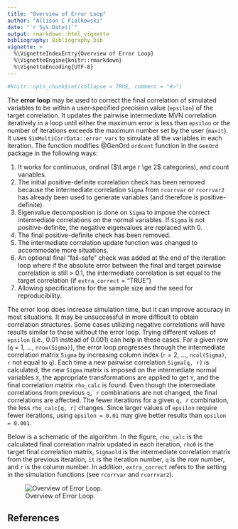```yaml
---
title: "Overview of Error Loop"
author: "Allison C Fialkowski"
date: "`r Sys.Date()`"
output: rmarkdown::html_vignette
bibliography: Bibliography.bib
vignette: >
  %\VignetteIndexEntry{Overview of Error Loop}
  %\VignetteEngine{knitr::rmarkdown}
  %\VignetteEncoding{UTF-8}
---
```


```r
#knitr::opts_chunk$set(collapse = TRUE, comment = "#>")
```

The **error loop** may be used to correct the final correlation of simulated variables to be within a user-specified precision value (`epsilon`) of the target correlation.  It updates the pairwise intermediate MVN correlation iteratively in a loop until either the maximum error is less than `epsilon` or the number of iterations exceeds the maximum number set by the user (`maxit`).  It uses `SimMultiCorrData::error_vars` to simulate all the variables in each iteration.  The function modifies @GenOrd `ordcont` function in the `GenOrd` package in the following ways: 

1. It works for continuous, ordinal ($\Large r \ge 2$ categories), and count variables.
1. The initial positive-definite correlation check has been removed because the intermediate correlation `Sigma` from `rcorrvar` or `rcorrvar2` has already been used to generate variables (and therefore is positive-definite).
1. Eigenvalue decomposition is done on `Sigma` to impose the correct intermediate correlations on the normal variables.  If `Sigma` is not positive-definite, the negative eigenvalues are replaced with 0.
1. The final positive-definite check has been removed.
1. The intermediate correlation update function was changed to accommodate more situations.
1. An optional final "fail-safe" check was added at the end of the iteration loop where if the absolute error between the final and target pairwise correlation is still > 0.1, the intermediate correlation is set equal to the target correlation (if `extra_correct` = "TRUE")
1. Allowing specifications for the sample size and the seed for reproducibility.  

The error loop does increase simulation time, but it can improve accuracy in most situations.  It may be unsuccessful in more difficult to obtain correlation structures.  Some cases utilizing negative correlations will have results similar to those without the error loop.  Trying different values of `epsilon` (i.e., 0.01 instead of 0.001) can help in these cases.  For a given row (`q` = 1, ..., `nrow(Sigma)`), the error loop progresses through the intermediate correlation matrix `Sigma` by increasing column index (`r` = 2, ..., `ncol(Sigma)`, `r` not equal to `q`).  Each time a new pairwise correlation `Sigma[q, r]` is calculated, the new `Sigma` matrix is imposed on the intermediate normal variables `X`, the appropriate transformations are applied to get `Y`, and the final correlation matrix `rho_calc` is found.  Even though the intermediate correlations from previous `q, r` combinations are not changed, the final correlations are affected.  The fewer iterations for a given `q, r` combination, the less `rho_calc[q, r]` changes.  Since larger values of `epsilon` require fewer iterations, using `epsilon = 0.01` may give better results than `epsilon = 0.001`.

Below is a schematic of the algorithm.  In the figure, `rho_calc` is the calculated final correlation matrix updated in each iteration, `rho0` is the target final correlation matrix, `Sigmaold` is the intermediate correlation matrix from the previous iteration, `it` is the iteration number, `q` is the row number, and `r` is the column number.  In addition, `extra_correct` refers to the setting in the simulation functions (see `rcorrvar` and `rcorrvar2`).

![Overview of Error Loop.](Error_Loop.png)

## References

